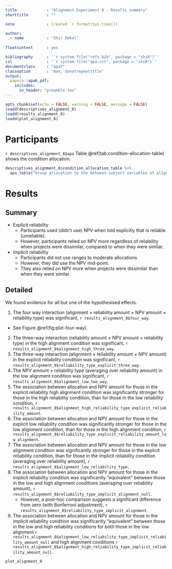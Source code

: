 ```yaml
---
title             : "Alignment Experiment 8 - Results summary"
shorttitle        : ""

note              : Created `r format(Sys.time())`

author: 
  - name          : "Shir Dekel"
  
floatsintext      : yes

bibliography      : '`r system.file("refs.bib", package = "shiR")`'
csl               : '`r system.file("apa.csl", package = "shiR")`'
documentclass     : "apa7"
classoption       : "man, donotrepeattitle"
output: 
  papaja::apa6_pdf:
    includes: 
      in_header: "preamble.tex"
---
```


```r
opts_chunk$set(echo = FALSE, warning = FALSE, message = FALSE)
loadd(descriptives_alignment_8)
loadd(results_alignment_8)
loadd(plot_alignment_8)
```

# Participants

`r descriptives_alignment_8$apa` Table\ \@ref(tab:condition-allocation-table) shows the condition allocation.

```r
descriptives_alignment_8$condition_allocation_table %>%
  apa_table("Group allocation to the between-subject variables of alignment and reliability type.")
```

# Results

## Summary

- Explicit reliability
    - Participants used (didn't use) NPV when told explicitly that is reliable
      (unreliable).
    - However, participants relied on NPV more regardless of reliability when
      projects were dissimilar, compared to when they were similar.
- Implicit reliability
    - Participants did not use ranges to moderate allocations
    - However, they did use the NPV mid-point.
    - They also relied on NPV more when projects were dissimilar than when they
      were similar.

## Detailed

We found evidence for all but one of the hypothesised effects.

1. The four way interaction (alignment $\times$ reliability amount $\times$ NPV
  amount $\times$ reliability type) was significant,
  `r results_alignment_8$four_way`.
  - See Figure\ \@ref(fig:plot-four-way).
2. The three-way interaction (reliability amount $\times$ NPV amount $\times$
  reliability type) in the high alignment condition was significant,
  `r results_alignment_8$alignment_high_three_way`.
3. The three-way interaction (alignment $\times$ reliability amount $\times$
  NPV amount) in the explicit reliability condition was significant,
  `r results_alignment_8$reliability_type_explicit_three_way`.
4. The NPV amount $\times$ reliability type (averaging over reliability amount)
  in the low alignment condition was significant,
  `r results_alignment_8$alignment_low_two_way`.
5. The association between allocation and NPV amount for those in the explicit
  reliability high alignment condition was significantly stronger for those in
  the high reliability condition, than for those in the low reliability
  condition,
  `r results_alignment_8$alignment_high_reliability_type_explicit_reliability_amount`.
6. The association between allocation and NPV amount for those in the
  explicit low reliability condition was significantly stronger for those in the
  low alignment condition, than for those in the high alignment condition,
  `r results_alignment_8$reliability_type_explicit_reliability_amount_low_alignment`.
7. The association between allocation and NPV amount for those in the low
  alignment condition was significantly stronger for those in the explicit
  reliability condition, than for those in the implicit reliability condition
  (averaging over reliability amount),
  `r results_alignment_8$alignment_low_reliability_type`.
8. The association between allocation and NPV amount for those in the implicit
  reliability condition was significantly "equivalent" between those in the
  low and high alignment conditions (averaging over reliability amount),
  `r results_alignment_8$reliability_type_implicit_alignment_null`.
    - However, a post-hoc comparison suggests a significant difference from zero
    (with Bonferroni adjustment),
    `r results_alignment_8$reliability_type_implicit_alignment`.
9. The association between allocation and NPV amount for those in the implicit
  reliability condition was significantly "equivalent" between those in the low
  and high reliability conditions for both those in the low alignment
  `r results_alignment_8$alignment_low_reliability_type_implicit_reliability_amount_null`
  and high alignment conditions
  `r results_alignment_8$alignment_high_reliability_type_implicit_reliability_amount_null`.

```r
plot_alignment_8
```
